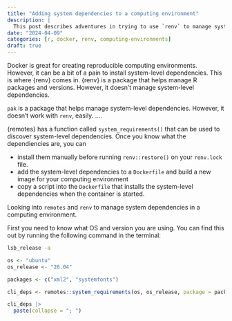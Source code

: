 ```yaml
---
title: "Adding system dependencies to a computing environment"
description: |
  This post describes adventures in trying to use `renv` to manage system dependencies in a computing environment, only to find that system-level dependencies need to be installed manually.
date: "2024-04-09"
categories: [r, docker, renv, computing-environments]
draft: true
---
```


Docker is great for creating reproducible computing environments. However, it can be a bit of a pain to install system-level dependencies. This is where {renv} comes in. {renv} is a package that helps manage R packages and versions. However, it doesn't manage system-level dependencies.

`pak` is a package that helps manage system-level dependencies. However, it doesn't work with `renv`, easily. ....

{remotes} has a function called `system_requirements()` that can be used to discover system-level dependencies. Once you know what the dependiencies are, you can

- install them manually before running `renv::restore()` on your `renv.lock` file.
- add the system-level dependencies to a `Dockerfile` and build a new image for your computing environment
- copy a script into the `Dockerfile` that installs the system-level dependencies when the container is started.

Looking into `remotes` and `renv` to manage system dependencies in a computing environment.

First you need to know what OS and version you are using. You can find this out by running the following command in the terminal:

```bash
lsb_release -a
```

```r
os <- "ubuntu"
os_release <- "20.04"

packages <- c("xml2", "systemfonts")

cli_deps <- remotes::system_requirements(os, os_release, package = packages)

cli_deps |>
  paste(collapse = "; ")
```
